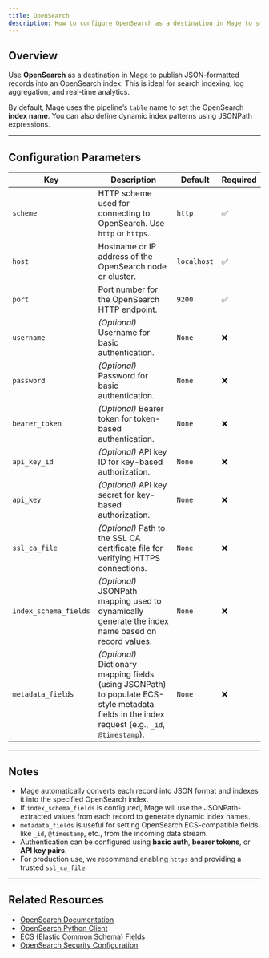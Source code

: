 ```yaml
---
title: OpenSearch
description: How to configure OpenSearch as a destination in Mage to stream pipeline data into OpenSearch indices using JSON records with support for authentication, ECS metadata, and SSL.
---
```


## Overview

Use **OpenSearch** as a destination in Mage to publish JSON-formatted records into an OpenSearch index. This is ideal for search indexing, log aggregation, and real-time analytics.

By default, Mage uses the pipeline’s `table` name to set the OpenSearch **index name**. You can also define dynamic index patterns using JSONPath expressions.

---

## Configuration Parameters

| Key               | Description                                                                                                                                       | Default     | Required |
|--------------------|---------------------------------------------------------------------------------------------------------------------------------------------------|-------------|----------|
| `scheme`           | HTTP scheme used for connecting to OpenSearch. Use `http` or `https`.                                                                            | `http`      | ✅        |
| `host`             | Hostname or IP address of the OpenSearch node or cluster.                                                                                        | `localhost` | ✅        |
| `port`             | Port number for the OpenSearch HTTP endpoint.                                                                                                    | `9200`      | ✅        |
| `username`         | *(Optional)* Username for basic authentication.                                                                                                  | `None`      | ❌        |
| `password`         | *(Optional)* Password for basic authentication.                                                                                                  | `None`      | ❌        |
| `bearer_token`     | *(Optional)* Bearer token for token-based authentication.                                                                                        | `None`      | ❌        |
| `api_key_id`       | *(Optional)* API key ID for key-based authorization.                                                                                             | `None`      | ❌        |
| `api_key`          | *(Optional)* API key secret for key-based authorization.                                                                                         | `None`      | ❌        |
| `ssl_ca_file`      | *(Optional)* Path to the SSL CA certificate file for verifying HTTPS connections.                                                                | `None`      | ❌        |
| `index_schema_fields` | *(Optional)* JSONPath mapping used to dynamically generate the index name based on record values.                                               | `None`      | ❌        |
| `metadata_fields`  | *(Optional)* Dictionary mapping fields (using JSONPath) to populate ECS-style metadata fields in the index request (e.g., `_id`, `@timestamp`).   | `None`      | ❌        |

---

## Notes

- Mage automatically converts each record into JSON format and indexes it into the specified OpenSearch index.
- If `index_schema_fields` is configured, Mage will use the JSONPath-extracted values from each record to generate dynamic index names.
- `metadata_fields` is useful for setting OpenSearch ECS-compatible fields like `_id`, `@timestamp`, etc., from the incoming data stream.
- Authentication can be configured using **basic auth**, **bearer tokens**, or **API key pairs**.
- For production use, we recommend enabling `https` and providing a trusted `ssl_ca_file`.

---

## Related Resources

- [OpenSearch Documentation](https://opensearch.org/docs/)
- [OpenSearch Python Client](https://opensearch-project.github.io/opensearch-py/)
- [ECS (Elastic Common Schema) Fields](https://www.elastic.co/guide/en/ecs/current/ecs-field-reference.html)
- [OpenSearch Security Configuration](https://opensearch.org/docs/latest/security-plugin/)
